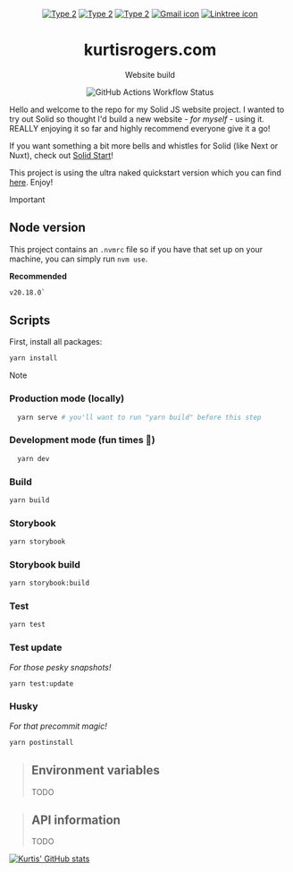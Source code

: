 
<div align="center">
  
[![Type 2](https://img.shields.io/static/v1?label=|&message=WEBSITE&color=ff&style=for-the-badge&logo=realm&logo-color=white)](http://kurtisrogers.com)
[![Type 2](https://img.shields.io/static/v1?label=|&message=LINKED-IN&color=cdf998&style=for-the-badge&logo=linkedin&logo-color=white)](https://www.linkedin.com/in/roguetrufflepig/)
[![Type 2](https://img.shields.io/static/v1?label=|&message=RESUME&color=24555f&style=for-the-badge&logo=solid&logo-color=white)](https://docs.google.com/document/d/1gAEWDdSs0BjWWMU-GtNehQqGVLNzoE5h12ZatL2RLdY/edit?usp=sharing)
[![Gmail icon](https://img.shields.io/static/v1?label=|&message=GMAIL&color=24555f&style=for-the-badge&logo=gmail&logo-color=white)](mailto:kurtmcmurt@gmail.com)
[![Linktree icon](https://img.shields.io/static/v1?label=|&message=LINKTREE&color=24555f&style=for-the-badge&logo=linktree&logo-color=white)](https://linktr.ee/kurtisrogers)
  
# kurtisrogers.com
Website build

![GitHub Actions Workflow Status](https://img.shields.io/github/actions/workflow/status/kurtmcmurt/kurtisrogers.com/node.js.yml)

</div>

Hello and welcome to the repo for my Solid JS website project. I wanted to try out Solid so thought I'd build a new website - *for myself* - using it. REALLY enjoying it so far and highly recommend everyone give it a go!


If you want something a bit more bells and whistles for Solid (like Next or Nuxt), check out [Solid Start](https://docs.solidjs.com/solid-start)!


This project is using the ultra naked quickstart version which you can find [here](https://docs.solidjs.com/quick-start#for-typescript-projects). Enjoy!

> [!IMPORTANT]
> ## Node version
> This project contains an `.nvmrc` file so if you have that set up on your machine, you can simply run `nvm use`.
>
> **Recommended**
> ```sh
> v20.18.0`
> ```
>
> ## Scripts
> First, install all packages:
> 
> ```sh
> yarn install
> ```

> [!NOTE]
> ### Production mode (locally)
> ```sh
>   yarn serve # you'll want to run "yarn build" before this step
> ```
>
> ### Development mode (fun times 🎉)
> ```sh
>   yarn dev
> ```
>
> ### Build
> ```sh
> yarn build
> ```
>
> ### Storybook
> ```sh
> yarn storybook
> ```
>
> ### Storybook build
> ```sh
> yarn storybook:build
> ```
> 
> ### Test
> ```sh
> yarn test
> ```
>
> ### Test update
> *For those pesky snapshots!*
>
> ```sh
> yarn test:update
> ```
>
> ### Husky
> *For that precommit magic!*
> ```sh
> yarn postinstall
> ```
> 

>## Environment variables
>TODO

>## API information
>TODO

[![Kurtis' GitHub stats](https://github-readme-stats.vercel.app/api?username=kurtmcmurt)](https://github.com/rahulkarda/readme-components)
